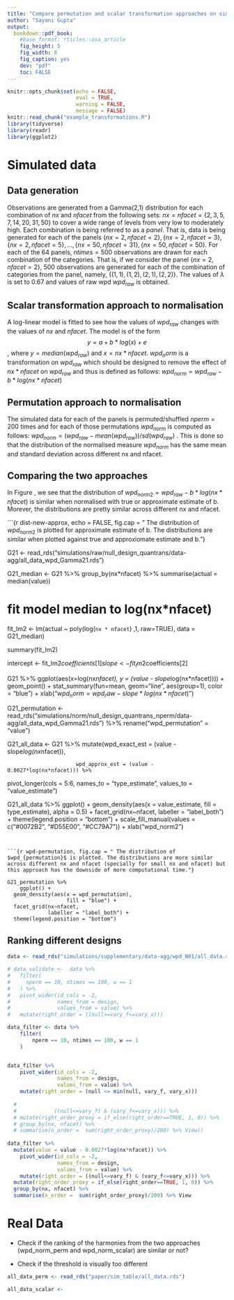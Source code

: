 ```yaml
---
title: "Compare permutation and scalar transformation approaches on simulated and real data"
author: "Sayani Gupta"
output:
  bookdown::pdf_book:
    #base_format: rticles::asa_article
    fig_height: 5
    fig_width: 8
    fig_caption: yes
    dev: "pdf"
    toc: FALSE
---
```


```r
knitr::opts_chunk$set(echo = FALSE, 
                      eval = TRUE,
                      warning = FALSE,
                      message = FALSE)
knitr::read_chunk("example_transformations.R")
library(tidyverse)
library(readr)
library(ggplot2)
```


# Simulated data


## Data generation

Observations are generated from a Gamma(2,1) distribution for each combination of $nx$ and $nfacet$ from the following sets: $nx = nfacet = \{2, 3, 5, 7, 14, 20, 31, 50\}$ to cover a wide range of levels from very low to moderately high. Each combination is being referred to as a _panel_. That is, data is being generated for each of the panels $\{nx = 2, nfacet = 2\}, \{nx = 2, nfacet = 3\}, \{nx = 2, nfacet = 5\},  \dots, \{nx = 50, nfacet = 31\}, \{nx = 50, nfacet = 50\}$. For each of the $64$ panels, $ntimes = 500$ observations are drawn for each combination of the categories. That is, if we consider the panel  $\{nx = 2, nfacet = 2\}$, $500$ observations are generated for each of the combination of categories from the panel, namely, $\{(1, 1), (1, 2), (2, 1), (2, 2)\}$. The values of $\lambda$ is set to $0.67$ and values of raw wpd $wpd_{raw}$ is obtained.


## Scalar transformation approach to normalisation

A log-linear model is fitted to see how the values of $wpd_{raw}$ changes with the values of $nx$ and $nfacet$. The model is of the form $$y = a+b*log(x) +e$$, where $y = median(wpd_{raw})$ and $x = nx*nfacet$. $wpd_norm$ is a transformation on $wpd_{raw}$ which should be designed to remove the effect of $nx*nfacet$ on $wpd_{raw}$ and thus is defined as follows:
$wpd_{norm} = wpd_{raw} - b*log(nx*nfacet)$


## Permutation approach to normalisation

The simulated data for each of the panels is permuted/shuffled $nperm = 200$ times and for each of those permutations $wpd_{norm}$ is computed as follows: $wpd_{norm} =  (wpd_{raw} - mean(wpd_{raw}))/sd(wpd_{raw})$
. This is done so that the distribution of the normalised measure $wpd_{norm}$ has the same mean and standard deviation across different nx and nfacet.


## Comparing the two approaches

In Figure \ref{fig:dist-new-approx}, we see that the distribution of $wpd_{norm2} = wpd_{raw} - b*log(nx*nfacet)$ is similar when normalised with true or approximate estimate of b. Morever, the distributions are pretty similar across different nx and nfacet.

```{r dist-new-approx, echo = FALSE, fig.cap = " The distribution of $wpd_{norm2}$ is plotted for approximate estimate of b. The distributions are similar when plotted against true and approxiomate estimate and b."}

G21 <- read_rds("simulations/raw/null_design_quantrans/data-agg/all_data_wpd_Gamma21.rds")

G21_median <- G21 %>% 
  group_by(nx*nfacet) %>% 
  summarise(actual = median(value))


# fit model median to log(nx*nfacet)
fit_lm2 <- lm(actual ~ poly(log(`nx * nfacet`) ,1, raw=TRUE), data = G21_median)

summary(fit_lm2)

intercept <- fit_lm2$coefficients[1]
slope <- fit_lm2$coefficients[2]


G21 %>% 
  ggplot(aes(x=log(nx*nfacet), y = (value - slope*log(nx*nfacet)))) +
  geom_point() + stat_summary(fun=mean, geom="line", aes(group=1), color = "blue") + 
  xlab("$wpd_norm =  wpd_raw - slope*log(nx*nfacet)$")


G21_permutation <- read_rds("simulations/norm/null_design_quantrans_nperm/data-agg/all_data_wpd_Gamma21.rds") %>% 
  rename("wpd_permutation" = "value")

G21_all_data <- G21 %>% 
  mutate(wpd_exact_est = (value - slope*log(nx*nfacet)),
                               
                          wpd_approx_est = (value - 0.0027*log(nx*nfacet))) %>% 
  pivot_longer(cols = 5:6,
               names_to = "type_estimate",
               values_to = "value_estimate")

G21_all_data %>% 
  ggplot() +
  geom_density(aes(x = value_estimate, 
                   fill = type_estimate), 
               alpha = 0.5) +
  facet_grid(nx~nfacet,
             labeller = "label_both") +
  theme(legend.position = "bottom") +
  scale_fill_manual(values = c("#0072B2", "#D55E00", "#CC79A7")) +
  xlab("wpd_norm2")
```


```{r wpd-permutation, fig.cap = " The distribution of $wpd_{permutation}$ is plotted. The distributions are more similar across different nx and nfacet (specially for small nx and nfacet) but this approach has the downside of more computational time."}

G21_permutation %>% 
    ggplot() +
  geom_density(aes(x = wpd_permutation), 
                   fill = "blue") +
  facet_grid(nx~nfacet,
             labeller = "label_both") +
  theme(legend.position = "bottom") 
```  

<!-- # left_join(G21_permutation, -->
<!-- #                                   by = c("nx", "nfacet", "perm_id")) %>%  -->
<!-- #   rename("wpd_raw" = "value.x", -->
<!-- #          "wpd_permutation" = "value.y") -->
<!-- ``` -->

## Ranking different designs

```r
data <- read_rds("simulations/supplementary/data-agg/wpd_N01/all_data.rds")

# data_validate <-  data %>% 
#   filter(
#     nperm == 10, ntimes == 100, w == 1
#   ) %>% 
#   pivot_wider(id_cols = -2,
#               names_from = design,
#               values_from = value) %>% 
#   mutate(right_order = ((null<=vary_f<=vary_x)))

data_filter <- data %>% 
    filter(
        nperm == 10, ntimes == 100, w == 1
    ) 


data_filter %>% 
    pivot_wider(id_cols = -2,
                names_from = design,
                values_from = value) %>% 
    mutate(right_order = (null <= min(null, vary_f, vary_x))) 
             
  #            
  #            ((null<=vary_f) & (vary_f<=vary_x))) %>% 
  # mutate(right_order_proxy = if_else(right_order==TRUE, 1, 0)) %>% 
  # group_by(nx, nfacet) %>% 
  # summarise(n_order =  sum(right_order_proxy)/200) %>% View()
  
data_filter %>% 
  mutate(value = value - 0.0027*log(nx*nfacet)) %>% 
    pivot_wider(id_cols = -2,
                names_from = design,
                values_from = value) %>% 
    mutate(right_order = ((null<=vary_f) & (vary_f<=vary_x))) %>% 
  mutate(right_order_proxy = if_else(right_order==TRUE, 1, 0)) %>% 
  group_by(nx, nfacet) %>% 
  summarise(n_order =  sum(right_order_proxy)/200) %>% View

```


# Real Data

- Check if the ranking of the harmonies from the two approaches (wpd_norm_perm and  wpd_norm_scalar) are similar or not?

- Check if the threshold is visually too different


```r
all_data_perm <- read_rds("paper/sim_table/all_data.rds")

all_data_scalar <- 
```





